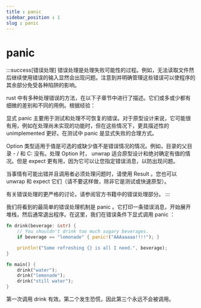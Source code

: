 ```yaml
---
title : panic
sidebar_position : 1
slug : panic
---
```

# panic

:::success[错误处理]
错误处理是处理失败可能性的过程。例如，无法读取文件然后继续使用错误的输入显然会出现问题。注意到并明确管理这些错误可以使程序的其余部分免受各种陷阱的影响。

rust 中有多种处理错误的方法，在以下子章节中进行了描述。它们或多或少都有细微的差别和不同的用例。根据经验：

显式 panic 主要用于测试和处理不可恢复的错误。对于原型设计来说，它可能很有用，例如在处理尚未实现的功能时，但在这些情况下，更具描述性的 unimplemented 更好。在测试中 panic 是显式失败的合理方式。

Option 类型适用于值是可选的或缺少值不是错误情况的情况。例如，目录的父目录 - / 和 C: 没有。处理 Option 时， unwrap 适合原型设计和绝对确定有值的情况。但是 expect 更有用，因为它可以让您指定错误消息，以防出现问题。

当事情有可能出错并且调用者必须处理问题时，请使用 Result 。您也可以 unwrap 和 expect 它们（请不要这样做，除非它是测试或快速原型）。

有关错误处理的更严格的讨论，请参阅官方书籍中的错误处理部分。
:::


我们将看到的最简单的错误处理机制是 panic 。它打印一条错误消息，开始展开堆栈，然后通常退出程序。在这里，我们在错误条件下显式调用 panic ：

```rust
fn drink(beverage: &str) {
    // You shouldn't drink too much sugary beverages.
    if beverage == "lemonade" { panic!("AAAaaaaa!!!!"); }

    println!("Some refreshing {} is all I need.", beverage);
}

fn main() {
    drink("water");
    drink("lemonade");
    drink("still water");
}
```

第一次调用 drink 有效。第二个发生恐慌，因此第三个永远不会被调用。